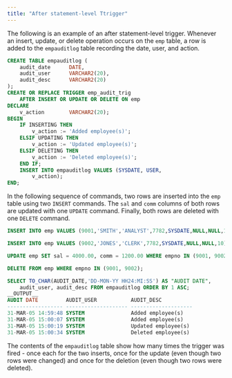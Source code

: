 ```yaml
---
title: "After statement-level Ttrigger"
---
```


<div id="after_statement_level_trigger" class="registered_link"></div>

The following is an example of an after statement-level trigger. Whenever an insert, update, or delete operation occurs on the `emp` table, a row is added to the `empauditlog` table recording the date, user, and action.

```sql
CREATE TABLE empauditlog (
    audit_date      DATE,
    audit_user      VARCHAR2(20),
    audit_desc      VARCHAR2(20)
);
CREATE OR REPLACE TRIGGER emp_audit_trig
    AFTER INSERT OR UPDATE OR DELETE ON emp
DECLARE
    v_action        VARCHAR2(20);
BEGIN
    IF INSERTING THEN
        v_action := 'Added employee(s)';
    ELSIF UPDATING THEN
        v_action := 'Updated employee(s)';
    ELSIF DELETING THEN
        v_action := 'Deleted employee(s)';
    END IF;
    INSERT INTO empauditlog VALUES (SYSDATE, USER,
        v_action);
END;
```

In the following sequence of commands, two rows are inserted into the `emp` table using two `INSERT` commands. The `sal` and `comm` columns of both rows are updated with one `UPDATE` command. Finally, both rows are deleted with one `DELETE` command.

```sql
INSERT INTO emp VALUES (9001,'SMITH','ANALYST',7782,SYSDATE,NULL,NULL,10);

INSERT INTO emp VALUES (9002,'JONES','CLERK',7782,SYSDATE,NULL,NULL,10);

UPDATE emp SET sal = 4000.00, comm = 1200.00 WHERE empno IN (9001, 9002);

DELETE FROM emp WHERE empno IN (9001, 9002);

SELECT TO_CHAR(AUDIT_DATE,'DD-MON-YY HH24:MI:SS') AS "AUDIT DATE",
    audit_user, audit_desc FROM empauditlog ORDER BY 1 ASC;
__OUTPUT__
AUDIT DATE         AUDIT_USER           AUDIT_DESC
------------------ -------------------- --------------------
31-MAR-05 14:59:48 SYSTEM               Added employee(s)
31-MAR-05 15:00:07 SYSTEM               Added employee(s)
31-MAR-05 15:00:19 SYSTEM               Updated employee(s)
31-MAR-05 15:00:34 SYSTEM               Deleted employee(s)
```

The contents of the `empauditlog` table show how many times the trigger was fired - once each for the two inserts, once for the update (even though two rows were changed) and once for the deletion (even though two rows were deleted).
